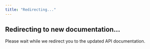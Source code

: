 ```yaml
---
title: "Redirecting..."
---
```


<div className="spinner"></div>
<div className="message">
  <h2>Redirecting to new documentation...</h2>
  <p>Please wait while we redirect you to the updated API documentation.</p>
</div>

<script
  dangerouslySetInnerHTML={{
    __html: `
if(!window.isRedirecting) {
  window.isRedirecting = false;
}

function cleanString(tag) {
  return tag
    .replace(/([A-Z])/g, "-$1")
    .toLowerCase()
    .replace(/^-/, "");
}

function getRedirectPath() {
  try {
    const pathname = window.location.hash;
    if(!pathname.includes("#tag/")) {
      return undefined;
    }

    const parts = pathname.split("#tag/");
    if (parts.length > 1) {
      const tagAndOperation = parts[1];
      const segments = tagAndOperation.split("/operation/");

      if (segments.length === 2) {
        const tag = segments[0];
        const operation = segments[1];

        return "/api-reference/endpoints/" +
          cleanString(tag).replace(/-+/g, "-") +
          "/" +
          cleanString(operation);
      } else if (segments.length === 1) {
        const tag = segments[0];

        return "/api-reference/endpoints/" +
          cleanString(tag).replace(/-+/g, "-") +
          "/overview";
      }
    }
  } catch (e) {
    return undefined;
  }

  return undefined;
}

function handleRedirect () {
  if(window.isRedirecting) {
    return;
  }
  window.isRedirecting = true;
  console.log("Starting redirect process...");


  const uri = getRedirectPath() || "/api-reference";

  console.log("Redirecting to", uri);
  window.location.href = uri;
}

handleRedirect();

// Also handle cases where this page is loaded directly with URL parameters
window.addEventListener('load', () => {
  handleRedirect();
});
    `
  }}
/>